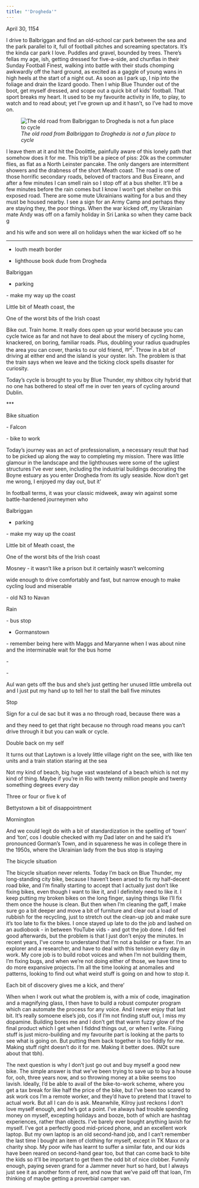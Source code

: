 ```yaml
---
title: "'Drogheda'"
---
```


April 30, 1154

I drive to Balbriggan and find an old-school car park between the sea and the park parallel to it, full of football pitches and screaming spectators. It's the kinda car park I love. Puddles and gravel, bounded by trees. There's fellas my age, ish, getting dressed for five-a-side, and chunflas in their Sunday Football Finest, walking into battle with their studs chomping awkwardly off the hard ground, as excited as a gaggle of young wans in high heels at the start of a night out. As soon as I park up, I nip into the foliage and drain the lizard goodo. Then I whip Blue Thunder out of the boot, get myself dressed, and scope out a quick bit of kids' football. That sport breaks my heart. It used to be my favourite activity in life, to play, to watch and to read about; yet I've grown up and it hasn't, so I've had to move on.

![*The old road from Balbriggan to Drogheda is not a fun place to cycle*](images/Screenshot 2023-11-19 at 07.06.07.png)

I leave them at it and hit the Doolittle, painfully aware of this lonely path that somehow does it for me. This trip'll be a piece of piss: 20k as the commuter flies, as flat as a North Leinster pancake. The only dangers are intermittent showers and the drabness of the short Meath coast. The road is one of those horrific secondary roads, beloved of tractors and Bus Eireann, and after a few minutes I can smell rain so I stop off at a bus shelter. It'll be a few minutes before the rain comes but I know I won't get shelter on this exposed road. There are some mute Ukrainians waiting for a bus and they must be housed nearby. I see a sign for an Army Camp and perhaps they are staying they, the poor things. When the war kicked off, my Ukrainian mate Andy was off on a family holiday in Sri Lanka so when they came back g

and his wife and son were all on holidays when the war kicked off so he

------------------------------------------------------------------------

-   louth meath border

-   lighthouse book dude from Drogheda

Balbriggan

-   parking

\- make my way up the coast

Little bit of Meath coast, the

One of the worst bits of the Irish coast

Bike out. Train home. It really does open up your world because you can cycle twice as far and not have to deal about the misery of cycling home, knackered, on boring, familiar roads. Plus, doubling your radius quadruples the area you can cover, thanks to our old friend, *πr^2^*. Throw in a bit of driving at either end and the island is your oyster. Ish. The problem is that the train says when we leave and the ticking clock spells disaster for curiosity.

Today's cycle is brought to you by Blue Thunder, my shitbox city hybrid that no one has bothered to steal off me in over ten years of cycling around Dublin.

\*\*\*

Bike situation

\- Falcon

\- bike to work

Today's journey was an act of professionalism, a necessary result that had to be picked up along the way to completing my mission. There was little glamour in the landscape and the lighthouses were some of the ugliest structures I've ever seen, including the industrial buildings decorating the Boyne estuary as you enter Drogheda from its ugly seaside. Now don't get me wrong, I enjoyed my day out, but it'

In football terms, it was your classic midweek, away win against some battle-hardened journeymen who

Balbriggan

-   parking

\- make my way up the coast

Little bit of Meath coast, the

One of the worst bits of the Irish coast

Mosney - it wasn't like a prison but it certainly wasn't welcoming

wide enough to drive comfortably and fast, but narrow enough to make cycling loud and miserable

\- old N3 to Navan

Rain

\- bus stop

-   Gormanstown

\- remember being here with Maggs and Maryanne when I was about nine and the interminable wait for the bus home

\-

\-

Aul wan gets off the bus and she's just getting her unused little umbrella out and I just put my hand up to tell her to stall the ball five minutes

Stop

Sign for a cul de sac but it was a no through road, because there was a

and they need to get that right because no through road means you can't drive through it but you can walk or cycle.

Double back on my self

It turns out that Laytown is a lovely little village right on the see, with like ten units and a train station staring at the sea

Not my kind of beach, big huge vast wasteland of a beach which is not my kind of thing. Maybe if you're in Rio with twenty million people and twenty something degrees every day

Three or four or five k of

Bettystown a bit of disappointment

Mornington

And we could legit do with a bit of standardization in the spelling of 'town' and 'ton', cos I double checked with my Dad later on and he said it's pronounced Gorman's Town, and in squareness he was in college there in the 1950s, where the Ukrainian lady from the bus stop is staying

The bicycle situation

The bicycle situation never relents. Today I'm back on Blue Thunder, my long-standing city bike, because I haven't been arsed to fix my half-decent road bike, and I'm finally starting to accept that I actually just don't like fixing bikes, even though I want to like it, and I definitely need to like it. I keep putting my broken bikes on the long finger, saying things like I'll fix them once the house is clean. But then when I'm cleaning the gaff, I make sure go a bit deeper and move a bit of furniture and clear out a load of rubbish for the recycling, just to stretch out the clean-up job and make sure it's too late to fix the bikes. I once stayed up late to do the job and lashed on an audiobook - in between YouTube vids - and got the job done. I did feel good afterwards, but the problem is that I just don't enjoy the minutes. In recent years, I've come to understand that I'm not a builder or a fixer. I'm an explorer and a researcher, and have to deal with this tension every day in work. My core job is to build robot voices and when I'm not building them, I'm fixing bugs, and when we're not doing either of those, we have time to do more expansive projects. I'm all the time looking at anomalies and patterns, looking to find out what weird stuff is going on and how to stop it.

Each bit of discovery gives me a kick, and there'

When when I work out what the problem is, with a mix of code, imagination and a magnifying glass, I then have to build a robust computer program which can automate the process for any voice. And I never enjoy that last bit. It's really somoene else's job, cos if I'm not finding stuff out, I miss my dopamine. Building bores me and I don't get that warm fuzzy glow of the final product which I get when I fiddnd things out, or when I write. Fixing stuff is just micro-building and my favourite part is looking at the parts to see what is going on. But putting them back together is too fiddly for me. Making stuff right doesn't do it for me. Making it better does. (NOt sure about that tbh).

The next question is why I don't just go out and buy myself a good new bike. The simple answer is that we've been trying to save up to buy a house for, ooh, three years now, and so throwing money at a bike seems too lavish. Ideally, I'd be able to avail of the bike-to-work scheme, where you get a tax break for like half the price of the bike, but I've been too scared to ask work cos I'm a remote worker, and they'd have to pretend that I travel to actual work. But all I can do is ask. Meanwhile, Kilroy just reckons I don't love myself enough, and he's got a point. I've always had trouble spending money on myself, excepting holidays and booze, both of which are hashtag experiences, rather than objects. I've barely ever bought anything lavish for myself. I've got a perfectly good mid-priced phone, and an excellent work laptop. But my own laptop is an old second-hand job, and I can't remember the last time I bought an item of clothing for myself, except in TK Maxx or a charity shop. My poor wife has learnt to suffer a similar fate, and our kids have been reared on second-hand gear too, but that can come back to bite the kids so it'll be important to get them the odd bit of nice clobber. Funnily enough, paying seven grand for a Jammer never hurt so hard, but I always just see it as another form of rent, and now that we've paid off that loan, I'm thinking of maybe getting a proverbial camper van.
